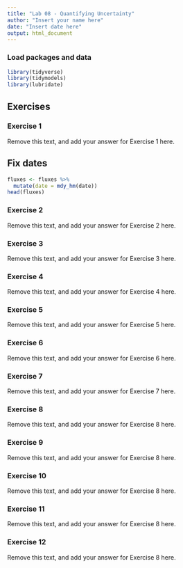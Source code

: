 ```yaml
---
title: "Lab 08 - Quantifying Uncertainty"
author: "Insert your name here"
date: "Insert date here"
output: html_document
---
```


### Load packages and data

```r
library(tidyverse)
library(tidymodels)
library(lubridate)
```

## Exercises

### Exercise 1

Remove this text, and add your answer for Exercise 1 here.

## Fix dates

```r
fluxes <- fluxes %>% 
  mutate(date = mdy_hm(date))
head(fluxes)
```

### Exercise 2

Remove this text, and add your answer for Exercise 2 here.

### Exercise 3

Remove this text, and add your answer for Exercise 3 here.

### Exercise 4

Remove this text, and add your answer for Exercise 4 here.

### Exercise 5

Remove this text, and add your answer for Exercise 5 here.

### Exercise 6

Remove this text, and add your answer for Exercise 6 here.

### Exercise 7

Remove this text, and add your answer for Exercise 7 here.

### Exercise 8

Remove this text, and add your answer for Exercise 8 here.

### Exercise 9

Remove this text, and add your answer for Exercise 8 here.

### Exercise 10

Remove this text, and add your answer for Exercise 8 here.

### Exercise 11

Remove this text, and add your answer for Exercise 8 here.

### Exercise 12

Remove this text, and add your answer for Exercise 8 here.
